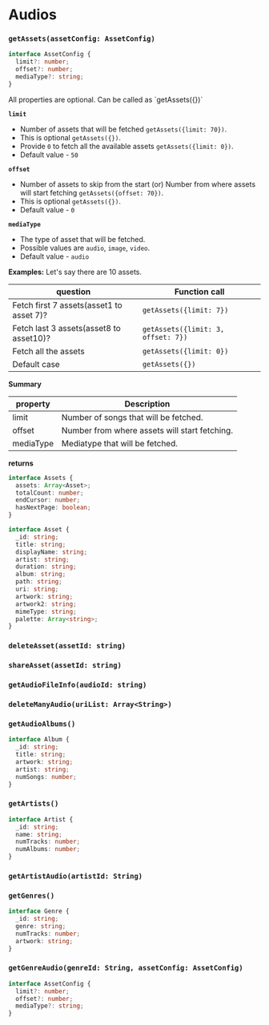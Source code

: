 
# Audios

### `getAssets(assetConfig: AssetConfig)`

```ts copy
interface AssetConfig {
  limit?: number;
  offset?: number;
  mediaType?: string;
}
```

<Callout type='info' emoji='ℹ️'>
  All properties are optional. Can be called as `getAssets({})`
</Callout>

**`limit`**

- Number of assets that will be fetched `getAssets({limit: 70})`.
- This is optional `getAssets({})`.
- Provide `0` to fetch all the available assets `getAssets({limit: 0})`.
- Default value - `50`

**`offset`**

- Number of assets to skip from the start (or) Number from where assets will start fetching `getAssets({offset: 70})`.
- This is optional `getAssets({})`.
- Default value - `0`

**`mediaType`**

- The type of asset that will be fetched.
- Possible values are `audio`, `image`, `video`.
- Default value - `audio`

**Examples:**
Let's say there are 10 assets.

| question                                 | Function call                      |
| ---------------------------------------- | ---------------------------------- |
| Fetch first 7 assets(asset1 to asset 7)? | `getAssets({limit: 7})`            |
| Fetch last 3 assets(asset8 to asset10)?  | `getAssets({limit: 3, offset: 7})` |
| Fetch all the assets                     | `getAssets({limit: 0})`            |
| Default case                             | `getAssets({})`                    |

**Summary**

| property  | Description                                   |
| --------- | --------------------------------------------- |
| limit     | Number of songs that will be fetched.         |
| offset    | Number from where assets will start fetching. |
| mediaType | Mediatype that will be fetched.               |

**returns**

```ts copy
interface Assets {
  assets: Array<Asset>;
  totalCount: number;
  endCursor: number;
  hasNextPage: boolean;
}
```

```ts copy
interface Asset {
  _id: string;
  title: string;
  displayName: string;
  artist: string;
  duration: string;
  album: string;
  path: string;
  uri: string;
  artwork: string;
  artwork2: string;
  mimeType: string;
  palette: Array<string>;
}
```

### `deleteAsset(assetId: string)`

### `shareAsset(assetId: string)`

### `getAudioFileInfo(audioId: string)`

### `deleteManyAudio(uriList: Array<String>)`

### `getAudioAlbums()`

```ts copy
interface Album {
  _id: string;
  title: string;
  artwork: string;
  artist: string;
  numSongs: number;
}
```

### `getArtists()`

```ts copy
interface Artist {
  _id: string;
  name: string;
  numTracks: number;
  numAlbums: number;
}
```

### `getArtistAudio(artistId: String)`

### `getGenres()`

```ts copy
interface Genre {
  _id: string;
  genre: string;
  numTracks: number;
  artwork: string;
}
```

### `getGenreAudio(genreId: String, assetConfig: AssetConfig)`

```ts copy
interface AssetConfig {
  limit?: number;
  offset?: number;
  mediaType?: string;
}
```
